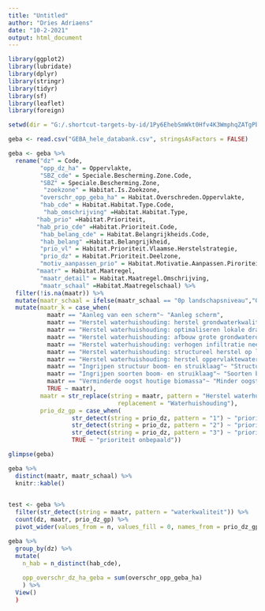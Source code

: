 ```yaml
---
title: "Untitled"
author: "Dries Adriaens"
date: "10-2-2021"
output: html_document
---
```

```r
library(ggplot2)
library(lubridate)
library(dplyr)
library(stringr)
library(tidyr)
library(sf)
library(leaflet)
library(foreign)
```


```r
setwd(dir = "G:/.shortcut-targets-by-id/1Py6EhebSmWkt0Hfv4K3WmphqZATgPbQ_/2021_Prioritering_hab_gebieden_herstelmaatregelen/Verkenning_GEBAdatabank/Verkenning_GEBA/")

geba <- read.csv("GEBA_hele_databank.csv", stringsAsFactors = FALSE)

geba <- geba %>% 
  rename("dz" = Code, 
         "opp_dz_ha" = Oppervlakte, 
         "SBZ_cde" = Speciale.Bescherming.Zone.Code,
         "SBZ" = Speciale.Bescherming.Zone,
          "zoekzone" = Habitat.Is.Zoekzone,
         "overschr_opp_geba_ha" = Habitat.Overschreden.Oppervlakte,
         "hab_cde" = Habitat.Habitat.Type.Code, 
          "hab_omschrijving" =Habitat.Habitat.Type, 
        "hab_prio" =Habitat.Prioriteit,
        "hab_prio_cde" =Habitat.Prioriteit.Code,
         "hab_belang_cde" = Habitat.Belangrijkheids.Code,
         "hab_belang" =Habitat.Belangrijkheid,
         "prio_vl" = Habitat.Prioriteit.Vlaamse.Herstelstrategie,
         "prio_dz" = Habitat.Prioriteit.Deelzone,
         "motiv_aanpassen_prio" = Habitat.Motivatie.Aanpassen.Piroriteit,
        "maatr" = Habitat.Maatregel,
         "maatr_detail" = Habitat.Maatregel.Omschrijving,
         "maatr_schaal" =Habitat.Maatregelschaal) %>% 
  filter(!is.na(maatr)) %>% 
  mutate(maatr_schaal = ifelse(maatr_schaal == "0p landschapsniveau","Op landschapsniveau" , maatr_schaal)) %>% 
  mutate(maatr_k = case_when(
           maatr == "Aanleg van een scherm"~ "Aanleg scherm",
           maatr == "Herstel waterhuishouding: herstel grondwaterkwaliteit"~ "W: grondwaterkwaliteit",
           maatr == "Herstel waterhuishouding: optimaliseren lokale drainage"~ "W: lokale drainage",
           maatr == "Herstel waterhuishouding: afbouw grote grondwateronttrekkingen"~ "W: grondwateronttrekking",
           maatr == "Herstel waterhuishouding: verhogen infiltratie neerslag"~ "W: infiltratie",
           maatr == "Herstel waterhuishouding: structureel herstel op landschapsschaal"~ "W: herstel landschap",
           maatr == "Herstel waterhuishouding: herstel oppervlaktewaterkwaliteit"~ "W: oppervlaktewaterkwaliteit",
           maatr == "Ingrijpen structuur boom- en struiklaag"~ "Structuur boom-/struiklaag",
           maatr == "Ingrijpen soorten boom- en struiklaag"~ "Soorten boom-/struiklaag",
           maatr == "Verminderde oogst houtige biomassa"~ "Minder oogst hout",
           TRUE ~ maatr),
         maatr = str_replace(string = maatr, pattern = "Herstel waterhuishouding", 
                               replacement = "Waterhuishouding"),
         prio_dz_gp = case_when(
                  str_detect(string = prio_dz, pattern = "1") ~ "prioriteit 1 of lager",
                  str_detect(string = prio_dz, pattern = "2") ~ "prioriteit 2 of lager",
                  str_detect(string = prio_dz, pattern = "3") ~ "prioriteit 3",
                  TRUE ~ "prioriteit onbepaald"))

glimpse(geba)
```

```r
geba %>%
  distinct(maatr, maatr_schaal) %>% 
  knitr::kable()
  
```

```r
test <- geba %>% 
  filter(str_detect(string = maatr, pattern = "waterkwaliteit")) %>% 
  count(dz, maatr, prio_dz_gp) %>% 
  pivot_wider(values_from = n, values_fill = 0, names_from = prio_dz_gp)
```

```r
geba %>% 
  group_by(dz) %>% 
  mutate(
    n_hab = n_distinct(hab_cde),
    
    opp_overschr_dz_ha_geba = sum(overschr_opp_geba_ha)
    ) %>% 
  View()
  )
```

